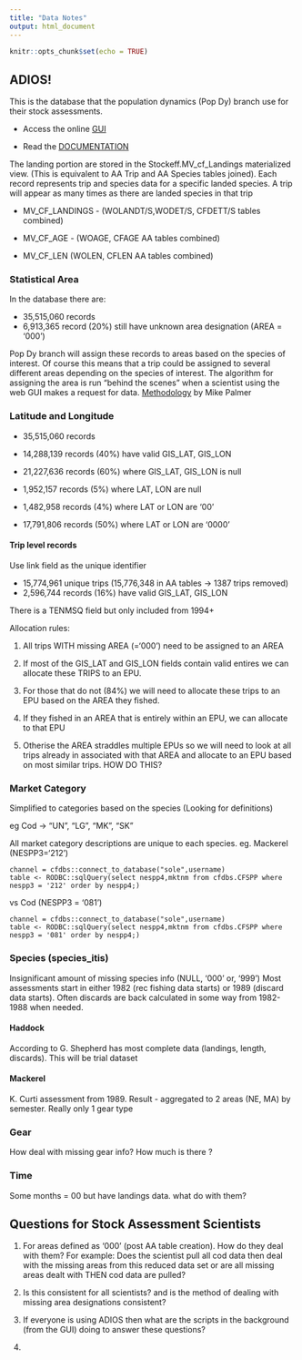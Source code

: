 ```yaml
---
title: "Data Notes"
output: html_document
---
```


```r
knitr::opts_chunk$set(echo = TRUE)
```

## ADIOS!

This is the database that the population dynamics (Pop Dy) branch use for their stock assessments.  

* Access the online [GUI](file://155.206.139.2/home0/pdy/pub/STOCKEFF/ADIOS/website/webfiles/ADIOS_homepage.html)

* Read the [DOCUMENTATION](file://155.206.139.2/home0/pdy/pub/STOCKEFF/ADIOS/ADIOS_CF/website/webfiles/ADIOS_technical_documentation.pdf)

The landing portion are stored in the Stockeff.MV_cf_Landings materialized view. (This is equivalent to AA Trip and AA Species tables joined). Each record represents trip and species data for a specific landed species. A trip will appear as many times as there are landed species in that trip

* MV_CF_LANDINGS  - (WOLANDT/S,WODET/S, CFDETT/S tables combined)

* MV_CF_AGE - (WOAGE, CFAGE AA tables combined)

* MV_CF_LEN (WOLEN, CFLEN AA tables combined)

### Statistical Area

In the database there are:

* 35,515,060 records
* 6,913,365 record (20%) still have unknown area designation (AREA = '000')

Pop Dy branch will assign these records to areas based on the species of interest. Of course this means that a trip could be assigned to several different areas depending on the species of interest. The algorithm for assigning the area is run "behind the scenes" when a scientist using the web GUI makes a request for data. [Methodology](file://155.206.139.2/home0/pdy/pub/STOCKEFF/documentation/references/Palmer_2008_unknown_apportionment.pdf) by Mike Palmer


### Latitude and Longitude

* 35,515,060 records
* 14,288,139 records (40%) have valid GIS_LAT, GIS_LON
* 21,227,636 records (60%) where GIS_LAT, GIS_LON is null

* 1,952,157 records (5%) where LAT, LON are null 
* 1,482,958 records (4%) where LAT or LON are '00'
* 17,791,806 records (50%) where LAT or LON are '0000'

#### Trip level records

Use link field as the unique identifier

* 15,774,961 unique trips (15,776,348 in AA tables -> 1387 trips removed)
* 2,596,744 records (16%) have valid GIS_LAT, GIS_LON

There is a TENMSQ field but only included from 1994+


Allocation rules:

1. All trips WITH missing AREA (='000') need to be assigned to an AREA

1. If most of the GIS_LAT and GIS_LON fields contain valid entires we can allocate these TRIPS to an EPU.

1. For those that do not (84%) we will need to allocate these trips to an EPU based on the AREA they fished.

1. If they fished in an AREA that is entirely within an EPU, we can allocate to that EPU

1. Otherise the AREA straddles multiple EPUs so we will need to look at all trips already in associated with that AREA and allocate to an EPU based on most similar trips. HOW DO THIS? 


### Market Category

Simplified to categories based on the species (Looking for definitions)

eg Cod -> "UN", "LG", "MK", "SK"

All market category descriptions are unique to each species. 
eg. 
Mackerel (NESPP3='212')
```
channel = cfdbs::connect_to_database("sole",username)
table <- RODBC::sqlQuery(select nespp4,mktnm from cfdbs.CFSPP where nespp3 = '212' order by nespp4;)
```
vs Cod (NESPP3 = '081')
```
channel = cfdbs::connect_to_database("sole",username)
table <- RODBC::sqlQuery(select nespp4,mktnm from cfdbs.CFSPP where nespp3 = '081' order by nespp4;)
```

### Species (species_itis) {.tabset .tabset-pills}

Insignificant amount of missing species info (NULL, '000' or, '999') 
Most assessments start in either 1982 (rec fishing data starts) or 1989 (discard data starts). Often discards are back calculated in some way from 1982-1988 when needed.

#### Haddock 
According to G. Shepherd has most complete data (landings, length, discards). This will be trial dataset


#### Mackerel

K. Curti assessment from 1989.
Result - aggregated to 2 areas (NE, MA) by semester. Really only 1 gear type


### Gear

How deal with missing gear info? How much is there ? 

### Time

Some months = 00 but have landings data. what do with them?


## Questions for Stock Assessment Scientists

1. For areas defined as '000' (post AA table creation). How do they deal with them?
For example: Does the scientist pull all cod data then deal with the missing areas from this reduced data set or are all missing areas dealt with THEN cod data are pulled?

1. Is this consistent for all scientists? and is the method of dealing with missing area  designations consistent?

1. If everyone is using ADIOS then what are the scripts in the background (from the GUI) doing to answer these questions?

1. 
